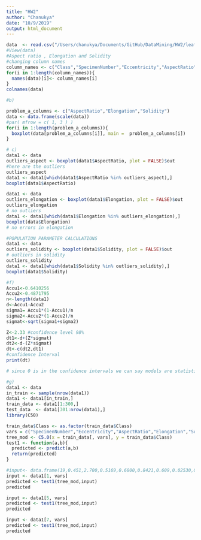 ```yaml
---
title: "HW2"
author: "Chanukya"
date: "10/9/2019"
output: html_document
---
```


```r
data  <- read.csv("/Users/chanukya/Documents/GitHub/DataMining/HW2/leaf/leaf.csv")
#View(data)
#Aspect ratio , Elongation and Solidity
#changing column names
column_names <- c("Class","SpecimenNumber","Eccentricity","AspectRatio","Elongation","Solidity","StochasticConvexity","IsoperimetricFactor","MaximalIndentationDepth","Lobedness","AvgIntensity","AvgContrast","Smoothness","ThirdMoment","Uniformity","Entropy")
for(i in 1:length(column_names)){
  names(data)[i]<- column_names[i]
}
colnames(data)

```

```r
#b)

problem_a_columns <- c("AspectRatio","Elongation","Solidity")
data <- data.frame(scale(data))
#par( mfrow = c( 1, 3 ) )
for(i in 1:length(problem_a_columns)){
  boxplot(data[problem_a_columns[i]], main =  problem_a_columns[i])
}
```




```r
# c)
data1 <- data
outliers_aspect <- boxplot(data1$AspectRatio, plot = FALSE)$out
#here are the outliers
outliers_aspect
data1 <- data1[which(data1$AspectRatio %in% outliers_aspect),]
boxplot(data1$AspectRatio)

data1 <- data
outliers_elongation <- boxplot(data1$Elongation, plot = FALSE)$out
outliers_elongation
# no outliers 
data1 <- data1[which(data1$Elongation %in% outliers_elongation),]
boxplot(data$Elongation)
# no errors in elongation 

#POPULATION PARAMETER CALCULATIONS
data1 <- data
outliers_solidity <- boxplot(data1$Solidity, plot = FALSE)$out
# outliers in solidity
outliers_solidity
data1 <- data1[which(data1$Solidity %in% outliers_solidity),]
boxplot(data1$Solidity)

```



```r
#f)
Accu1<-0.6410256
Accu2<-0.4871795 
n<-length(data1)
d<-Accu1-Accu2
sigma1= Accu1*(1-Accu1)/n
sigma2<-Accu2*(1-Accu2)/n
sigmat<-sqrt(sigma1+sigma2)

Z<-2.33 #confidence level 98%
dt1<-d+(Z*sigmat)
dt2<-d-(Z*sigmat)
dt<-c(dt2,dt1)
#confidence Interval
print(dt)

# since 0 is in the confidence intervals we can say models are statistically insignificant.
```


```r
#g)
data1 <- data
in_train <- sample(nrow(data1))
data1 <- data1[in_train,]
train_data <- data1[1:300,]
test_data  <- data1[301:nrow(data1),]
library(C50)

train_data$Class <- as.factor(train_data$Class)
vars = c("SpecimenNumber","Eccentricity","AspectRatio","Elongation","Solidity","StochasticConvexity","IsoperimetricFactor","MaximalIndentationDepth","Lobedness","AvgIntensity","AvgContrast","Smoothness","ThirdMoment","Uniformity","Entropy")
tree_mod <- C5.0(x = train_data[, vars], y = train_data$Class)
test1 <- function(a,b){
  predicted <- predict(a,b)
  return(predicted)
}

#input<- data.frame(19,0.451,2.700,0.5169,0.6800,0.8421,0.609,0.02530,0.1100,0.007984,0.042948,0.0050183,0.00071981,2.7289e-05,0.42553)
input <- data1[1, vars]
predicted <- test1(tree_mod,input)
predicted

input <- data1[5, vars]
predicted <- test1(tree_mod,input)
predicted

input <- data1[7, vars]
predicted <- test1(tree_mod,input)
predicted





```